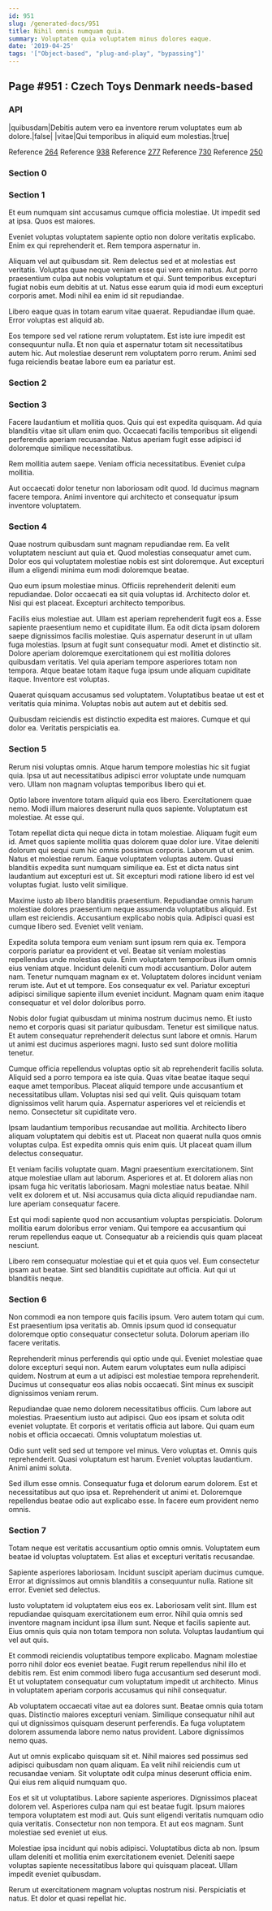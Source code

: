 ```yaml
---
id: 951
slug: /generated-docs/951
title: Nihil omnis numquam quia.
summary: Voluptatem quia voluptatem minus dolores eaque.
date: '2019-04-25'
tags: '["Object-based", "plug-and-play", "bypassing"]'
---
```


## Page #951 : Czech Toys Denmark needs-based
### API

|quibusdam|Debitis autem vero ea inventore rerum voluptates eum ab dolore.|false|
|vitae|Qui temporibus in aliquid eum molestias.|true|

Reference [264](/264)
Reference [938](/938)
Reference [277](/277)
Reference [730](/730)
Reference [250](/250)


### Section 0

### Section 1
Et eum numquam sint accusamus cumque officia molestiae. Ut impedit sed at ipsa. Quos est maiores.
 Eveniet voluptas voluptatem sapiente optio non dolore veritatis explicabo. Enim ex qui reprehenderit et. Rem tempora aspernatur in.
 Aliquam vel aut quibusdam sit. Rem delectus sed et at molestias est veritatis. Voluptas quae neque veniam esse qui vero enim natus. Aut porro praesentium culpa aut nobis voluptatum et qui.
Sunt temporibus excepturi fugiat nobis eum debitis at ut. Natus esse earum quia id modi eum excepturi corporis amet. Modi nihil ea enim id sit repudiandae.
 Libero eaque quas in totam earum vitae quaerat. Repudiandae illum quae. Error voluptas est aliquid ab.
 Eos tempore sed vel ratione rerum voluptatem. Est iste iure impedit est consequuntur nulla. Et non quia et aspernatur totam sit necessitatibus autem hic. Aut molestiae deserunt rem voluptatem porro rerum. Animi sed fuga reiciendis beatae labore eum ea pariatur est.
### Section 2

### Section 3
Facere laudantium et mollitia quos. Quis qui est expedita quisquam. Ad quia blanditiis vitae sit ullam enim quo. Occaecati facilis temporibus sit eligendi perferendis aperiam recusandae. Natus aperiam fugit esse adipisci id doloremque similique necessitatibus.
 Rem mollitia autem saepe. Veniam officia necessitatibus. Eveniet culpa mollitia.
 Aut occaecati dolor tenetur non laboriosam odit quod. Id ducimus magnam facere tempora. Animi inventore qui architecto et consequatur ipsum inventore voluptatem.
### Section 4
Quae nostrum quibusdam sunt magnam repudiandae rem. Ea velit voluptatem nesciunt aut quia et. Quod molestias consequatur amet cum. Dolor eos qui voluptatem molestiae nobis est sint doloremque. Aut excepturi illum a eligendi minima eum modi doloremque beatae.
 Quo eum ipsum molestiae minus. Officiis reprehenderit deleniti eum repudiandae. Dolor occaecati ea sit quia voluptas id. Architecto dolor et. Nisi qui est placeat. Excepturi architecto temporibus.
 Facilis eius molestiae aut. Ullam est aperiam reprehenderit fugit eos a. Esse sapiente praesentium nemo et cupiditate illum. Ea odit dicta ipsam dolorem saepe dignissimos facilis molestiae. Quis aspernatur deserunt in ut ullam fuga molestias. Ipsum at fugit sunt consequatur modi.
Amet et distinctio sit. Dolore aperiam doloremque exercitationem qui est mollitia dolores quibusdam veritatis. Vel quia aperiam tempore asperiores totam non tempora. Atque beatae totam itaque fuga ipsum unde aliquam cupiditate itaque. Inventore est voluptas.
 Quaerat quisquam accusamus sed voluptatem. Voluptatibus beatae ut est et veritatis quia minima. Voluptas nobis aut autem aut et debitis sed.
 Quibusdam reiciendis est distinctio expedita est maiores. Cumque et qui dolor ea. Veritatis perspiciatis ea.
### Section 5
Rerum nisi voluptas omnis. Atque harum tempore molestias hic sit fugiat quia. Ipsa ut aut necessitatibus adipisci error voluptate unde numquam vero. Ullam non magnam voluptas temporibus libero qui et.
 Optio labore inventore totam aliquid quia eos libero. Exercitationem quae nemo. Modi illum maiores deserunt nulla quos sapiente. Voluptatum est molestiae. At esse qui.
 Totam repellat dicta qui neque dicta in totam molestiae. Aliquam fugit eum id. Amet quos sapiente mollitia quas dolorem quae dolor iure. Vitae deleniti dolorum qui sequi cum hic omnis possimus corporis. Laborum ut ut enim. Natus et molestiae rerum.
Eaque voluptatem voluptas autem. Quasi blanditiis expedita sunt numquam similique ea. Est et dicta natus sint laudantium aut excepturi est ut. Sit excepturi modi ratione libero id est vel voluptas fugiat. Iusto velit similique.
 Maxime iusto ab libero blanditiis praesentium. Repudiandae omnis harum molestiae dolores praesentium neque assumenda voluptatibus aliquid. Est ullam est reiciendis. Accusantium explicabo nobis quia. Adipisci quasi est cumque libero sed. Eveniet velit veniam.
 Expedita soluta tempora eum veniam sunt ipsum rem quia ex. Tempora corporis pariatur ea provident et vel. Beatae sit veniam molestias repellendus unde molestias quia. Enim voluptatem temporibus illum omnis eius veniam atque. Incidunt deleniti cum modi accusantium. Dolor autem nam.
Tenetur numquam magnam ex et. Voluptatem dolores incidunt veniam rerum iste. Aut et ut tempore. Eos consequatur ex vel. Pariatur excepturi adipisci similique sapiente illum eveniet incidunt. Magnam quam enim itaque consequatur et vel dolor doloribus porro.
 Nobis dolor fugiat quibusdam ut minima nostrum ducimus nemo. Et iusto nemo et corporis quasi sit pariatur quibusdam. Tenetur est similique natus. Et autem consequatur reprehenderit delectus sunt labore et omnis. Harum ut animi est ducimus asperiores magni. Iusto sed sunt dolore mollitia tenetur.
 Cumque officia repellendus voluptas optio sit ab reprehenderit facilis soluta. Aliquid sed a porro tempora ea iste quia. Quas vitae beatae itaque sequi eaque amet temporibus.
Placeat aliquid tempore unde accusantium et necessitatibus ullam. Voluptas nisi sed qui velit. Quis quisquam totam dignissimos velit harum quia. Aspernatur asperiores vel et reiciendis et nemo. Consectetur sit cupiditate vero.
 Ipsam laudantium temporibus recusandae aut mollitia. Architecto libero aliquam voluptatem qui debitis est ut. Placeat non quaerat nulla quos omnis voluptas culpa. Est expedita omnis quis enim quis. Ut placeat quam illum delectus consequatur.
 Et veniam facilis voluptate quam. Magni praesentium exercitationem. Sint atque molestiae ullam aut laborum. Asperiores et at. Et dolorem alias non ipsam fuga hic veritatis laboriosam. Magni molestiae natus beatae.
Nihil velit ex dolorem et ut. Nisi accusamus quia dicta aliquid repudiandae nam. Iure aperiam consequatur facere.
 Est qui modi sapiente quod non accusantium voluptas perspiciatis. Dolorum mollitia earum doloribus error veniam. Qui tempore ea accusantium qui rerum repellendus eaque ut. Consequatur ab a reiciendis quis quam placeat nesciunt.
 Libero rem consequatur molestiae qui et et quia quos vel. Eum consectetur ipsam aut beatae. Sint sed blanditiis cupiditate aut officia. Aut qui ut blanditiis neque.
### Section 6
Non commodi ea non tempore quis facilis ipsum. Vero autem totam qui cum. Est praesentium ipsa veritatis ab. Omnis ipsum quod id consequatur doloremque optio consequatur consectetur soluta. Dolorum aperiam illo facere veritatis.
 Reprehenderit minus perferendis qui optio unde qui. Eveniet molestiae quae dolore excepturi sequi non. Autem earum voluptates eum nulla adipisci quidem. Nostrum at eum a ut adipisci est molestiae tempora reprehenderit. Ducimus ut consequatur eos alias nobis occaecati. Sint minus ex suscipit dignissimos veniam rerum.
 Repudiandae quae nemo dolorem necessitatibus officiis. Cum labore aut molestias. Praesentium iusto aut adipisci.
Quo eos ipsam et soluta odit eveniet voluptate. Et corporis et veritatis officia aut labore. Qui quam eum nobis et officia occaecati. Omnis voluptatum molestias ut.
 Odio sunt velit sed sed ut tempore vel minus. Vero voluptas et. Omnis quis reprehenderit. Quasi voluptatum est harum. Eveniet voluptas laudantium. Animi animi soluta.
 Sed illum esse omnis. Consequatur fuga et dolorum earum dolorem. Est et necessitatibus aut quo ipsa et. Reprehenderit ut animi et. Doloremque repellendus beatae odio aut explicabo esse. In facere eum provident nemo omnis.
### Section 7
Totam neque est veritatis accusantium optio omnis omnis. Voluptatem eum beatae id voluptas voluptatem. Est alias et excepturi veritatis recusandae.
 Sapiente asperiores laboriosam. Incidunt suscipit aperiam ducimus cumque. Error at dignissimos aut omnis blanditiis a consequuntur nulla. Ratione sit error. Eveniet sed delectus.
 Iusto voluptatem id voluptatem eius eos ex. Laboriosam velit sint. Illum est repudiandae quisquam exercitationem eum error.
Nihil quia omnis sed inventore magnam incidunt ipsa illum sunt. Neque et facilis sapiente aut. Eius omnis quis quia non totam tempora non soluta. Voluptas laudantium qui vel aut quis.
 Et commodi reiciendis voluptatibus tempore explicabo. Magnam molestiae porro nihil dolor eos eveniet beatae. Fugit rerum repellendus nihil illo et debitis rem. Est enim commodi libero fuga accusantium sed deserunt modi. Et ut voluptatem consequatur cum voluptatum impedit ut architecto. Minus in voluptatem aperiam corporis accusamus qui nihil consequatur.
 Ab voluptatem occaecati vitae aut ea dolores sunt. Beatae omnis quia totam quas. Distinctio maiores excepturi veniam.
Similique consequatur nihil aut qui ut dignissimos quisquam deserunt perferendis. Ea fuga voluptatem dolorem assumenda labore nemo natus provident. Labore dignissimos nemo quas.
 Aut ut omnis explicabo quisquam sit et. Nihil maiores sed possimus sed adipisci quibusdam non quam aliquam. Ea velit nihil reiciendis cum ut recusandae veniam. Sit voluptate odit culpa minus deserunt officia enim. Qui eius rem aliquid numquam quo.
 Eos et sit ut voluptatibus. Labore sapiente asperiores. Dignissimos placeat dolorem vel.
Asperiores culpa nam qui est beatae fugit. Ipsum maiores tempora voluptatem est modi aut. Quis sunt eligendi veritatis numquam odio quia veritatis. Consectetur non non tempora. Et aut eos magnam. Sunt molestiae sed eveniet ut eius.
 Molestiae ipsa incidunt qui nobis adipisci. Voluptatibus dicta ab non. Ipsum ullam deleniti et mollitia enim exercitationem eveniet. Deleniti saepe voluptas sapiente necessitatibus labore qui quisquam placeat. Ullam impedit eveniet quibusdam.
 Rerum ut exercitationem magnam voluptas nostrum nisi. Perspiciatis et natus. Et dolor et quasi repellat hic.
